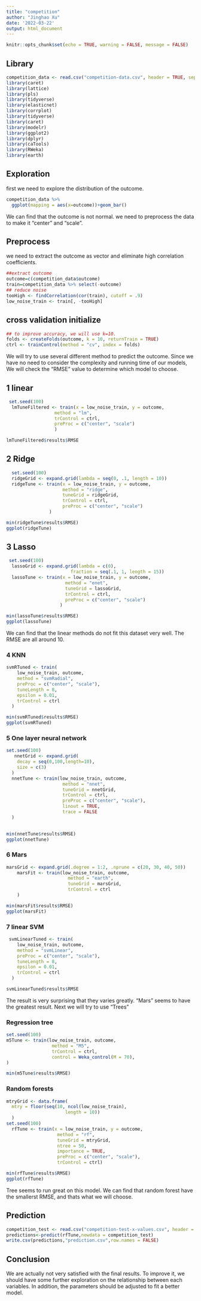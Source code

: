 ```yaml
---
title: "competition"
author: "Jinghao Xu"
date: '2022-03-22'
output: html_document
---
```


```r
knitr::opts_chunk$set(echo = TRUE, warning = FALSE, message = FALSE)
```

## Library

```r
competition_data <- read.csv("competition-data.csv", header = TRUE, sep = "," )
library(caret)
library(lattice)
library(pls)
library(tidyverse)
library(elasticnet)
library(corrplot)
library(tidyverse)
library(caret)
library(modelr)
library(ggplot2)
library(dplyr)
library(caTools)
library(RWeka)
library(earth)
```

## Exploration

first we need to explore the distribution of the outcome.

```r
competition_data %>%
  ggplot(mapping = aes(x=outcome))+geom_bar()
```
We can find that the outcome is not normal. we need to preprocess the data to make it "center" and "scale".

## Preprocess

we need to extract the outcome as vector and eliminate high correlation coefficients.  

```r
##extract outcome
outcome=c(competition_data$outcome)
train=competition_data %>% select(-outcome)
## reduce noise
tooHigh <- findCorrelation(cor(train), cutoff = .9)
low_noise_train <- train[, -tooHigh]
```

## cross validation initialize

```r
## to improve accuracy, we will use k=10.
folds <- createFolds(outcome, k = 10, returnTrain = TRUE)
ctrl <- trainControl(method = "cv", index = folds)
```


We will try to use several different method to predict the outcome. Since we have no need to consider the complexity and running time of our models, We will check the "RMSE" value to determine which model to choose.

## 1 linear
```r
 set.seed(100)
  lmTuneFiltered <- train(x = low_noise_train, y = outcome,
                  method = "lm",
                  trControl = ctrl,
                  preProc = c("center", "scale")
                  )

```

```r
lmTuneFiltered$results$RMSE
```

## 2 Ridge
```r
  set.seed(100)
  ridgeGrid <- expand.grid(lambda = seq(0, .1, length = 10))
  ridgeTune <- train(x = low_noise_train, y = outcome,
                     method = "ridge",
                     tuneGrid = ridgeGrid,
                     trControl = ctrl,
                     preProc = c("center", "scale")
                )
```

```r
min(ridgeTune$results$RMSE)
ggplot(ridgeTune)
```
## 3 Lasso
```r
 set.seed(100)
  lassoGrid <- expand.grid(lambda = c(0), 
                        fraction = seq(.1, 1, length = 15))
  lassoTune <- train(x = low_noise_train, y = outcome,
                      method = "enet",
                      tuneGrid = lassoGrid,
                      trControl = ctrl,
                      preProc = c("center", "scale")
                    )
```

```r
min(lassoTune$results$RMSE)
ggplot(lassoTune)
```
We can find that the linear methods do not fit this dataset very well. The RMSE are all around 10.

### 4 KNN

```r
svmRTuned <- train(
    low_noise_train, outcome, 
    method = "svmRadial",
    preProc = c("center", "scale"),
    tuneLength = 8,
    epsilon = 0.01,
    trControl = ctrl
  )
```

```r
min(svmRTuned$results$RMSE)
ggplot(svmRTuned)
```
### 5 One layer neural network 
```r
set.seed(100)
   nnetGrid <- expand.grid(
    decay = seq(0,100,length=10), 
    size = c(3) 
  )  
  nnetTune <- train(low_noise_train, outcome,
                     method = "nnet",
                     tuneGrid = nnetGrid,
                     trControl = ctrl,
                     preProc = c("center", "scale"),
                     linout = TRUE, 
                     trace = FALSE
  )
  
```

```r
min(nnetTune$results$RMSE)
ggplot(nnetTune)
```

### 6 Mars
```r
marsGrid <- expand.grid(.degree = 1:2, .nprune = c(20, 30, 40, 50))
    marsFit <- train(low_noise_train, outcome,
                       method = "earth",
                       tuneGrid = marsGrid,
                       trControl = ctrl
    )
```

```r
min(marsFit$results$RMSE)
ggplot(marsFit)

```


### 7 linear SVM
```r
 svmLinearTuned <- train(
    low_noise_train, outcome, 
    method = "svmLinear",
    preProc = c("center", "scale"),
    tuneLength = 8,
    epsilon = 0.01,
    trControl = ctrl
  )
```

```r
svmLinearTuned$results$RMSE
```
The result is very surprising that they varies greatly. "Mars" seems to have the greatest result. Next we will try to use  "Trees"

### Regression tree

```r
set.seed(100)
m5Tune <- train(low_noise_train, outcome,
                 method = "M5",
                 trControl = ctrl,
                 control = Weka_control(M = 70),
)
```

```r
min(m5Tune$results$RMSE)
```

### Random forests

```r
mtryGrid <- data.frame(
  mtry = floor(seq(10, ncol(low_noise_train), 
                      length = 10))
  )
set.seed(100)
  rfTune <- train(x = low_noise_train, y = outcome,
                   method = "rf",
                   tuneGrid = mtryGrid,
                   ntree = 50,
                   importance = TRUE,
                   preProc = c("center", "scale"),
                   trControl = ctrl)
```

```r
min(rfTune$results$RMSE)
ggplot(rfTune)
```

Tree seems to run great on this model. We can find that random forest have the smallerst RMSE, and thats what we will choose.


## Prediction

```r
competition_test <- read.csv("competition-test-x-values.csv", header = TRUE, sep = "," )
predictions<-predict(rfTune,newdata = competition_test)
write.csv(predictions,"prediction.csv",row.names = FALSE)
```

## Conclusion

We are actually not very satisfied with the final results. To improve it, we should have some further exploration on the relationship between each variables. In addition, the parameters should be adjusted to fit a better model.


